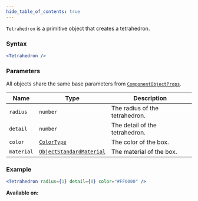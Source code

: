 ```yaml
---
hide_table_of_contents: true
---
```



`Tetrahedron` is a primitive object that creates a tetrahedron.

### Syntax

```jsx
<Tetrahedron />
```

### Parameters

All objects share the same base parameters from [`ComponentObjectProps`](/sdk/types/ComponentObjectProps).

| Name       | Type                                                          | Description                    |
| ---------- | ------------------------------------------------------------- | ------------------------------ |
| `radius`   | `number`                                                      | The radius of the tetrahedron. |
| `detail`   | `number`                                                      | The detail of the tetrahedron. |
| `color`    | [`ColorType`](/sdk/types/ColorType)                           | The color of the box.          |
| `material` | [`ObjectStandardMaterial`](/sdk/types/ObjectStandardMaterial) | The material of the box.       |

### Example

```jsx
<Tetrahedron radius={1} detail={0} color="#FF0000" />
```

**Available on:** <ClientTag /> <ServerTag />
